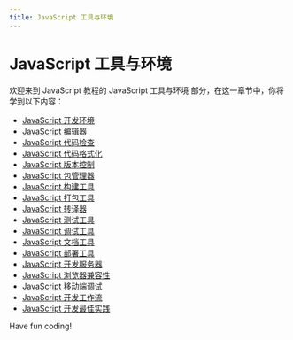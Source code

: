 ```yaml
---
title: JavaScript 工具与环境
---
```


# JavaScript 工具与环境

欢迎来到 JavaScript 教程的 JavaScript 工具与环境 部分，在这一章节中，你将学到以下内容：

- [JavaScript 开发环境](./0-javascript-development-environment.mdx)
- [JavaScript 编辑器](./1-javascript-editor.mdx)
- [JavaScript 代码检查](./2-javascript-code-inspection.mdx)
- [JavaScript 代码格式化](./3-javascript-code-formatting.mdx)
- [JavaScript 版本控制](./4-javascript-version-control.mdx)
- [JavaScript 包管理器](./5-javascript-package-manager.mdx)
- [JavaScript 构建工具](./6-javascript-build-tools.mdx)
- [JavaScript 打包工具](./7-javascript-packaging-tool.mdx)
- [JavaScript 转译器](./8-javascript-transpiler.mdx)
- [JavaScript 测试工具](./9-javascript-testing-tools.mdx)
- [JavaScript 调试工具](./10-javascript-debugging-tools.mdx)
- [JavaScript 文档工具](./11-javascript-documentation-tools.mdx)
- [JavaScript 部署工具](./12-javascript-deployment-tools.mdx)
- [JavaScript 开发服务器](./13-javascript-development-server.mdx)
- [JavaScript 浏览器兼容性](./14-javascript-browser-compatibility.mdx)
- [JavaScript 移动端调试](./15-javascript-mobile-debugging.mdx)
- [JavaScript 开发工作流](./16-javascript-development-workflow.mdx)
- [JavaScript 开发最佳实践](./17-best-practices-for-javascript-development.mdx)

Have fun coding!